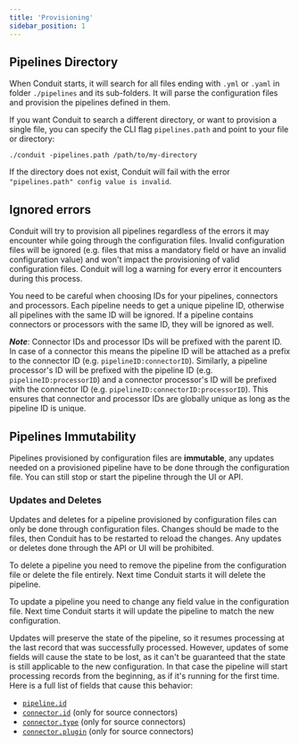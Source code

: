 ```yaml
---
title: 'Provisioning'
sidebar_position: 1
---
```


## Pipelines Directory

When Conduit starts, it will search for all files ending with `.yml` or `.yaml`
in folder `./pipelines` and its sub-folders. It will parse the configuration
files and provision the pipelines defined in them.

If you want Conduit to search a different directory, or want to provision a
single file, you can specify the CLI flag `pipelines.path` and point to your
file or directory:

```shell
./conduit -pipelines.path /path/to/my-directory
```

If the directory does not exist, Conduit will fail with the error
`"pipelines.path" config value is invalid`.

## Ignored errors

Conduit will try to provision all pipelines regardless of the errors it may
encounter while going through the configuration files. Invalid configuration
files will be ignored (e.g. files that miss a mandatory field or have an invalid
configuration value) and won't impact the provisioning of valid configuration
files. Conduit will log a warning for every error it encounters during this
process.

You need to be careful when choosing IDs for your pipelines, connectors and
processors. Each pipeline needs to get a unique pipeline ID, otherwise all
pipelines with the same ID will be ignored. If a pipeline contains connectors or
processors with the same ID, they will be ignored as well.

**_Note_**: Connector IDs and processor IDs will be prefixed with the parent ID.
In case of a connector this means the pipeline ID will be attached as a prefix
to the connector ID (e.g. `pipelineID:connectorID`). Similarly, a pipeline
processor's ID will be prefixed with the pipeline ID (e.g.
`pipelineID:processorID`) and a connector processor's ID will be prefixed with
the connector ID (e.g. `pipelineID:connectorID:processorID`). This ensures that
connector and processor IDs are globally unique as long as the pipeline ID is
unique.

## Pipelines Immutability

Pipelines provisioned by configuration files are **immutable**, any updates
needed on a provisioned pipeline have to be done through the configuration file.
You can still stop or start the pipeline through the UI or API.

### Updates and Deletes

Updates and deletes for a pipeline provisioned by configuration files can only
be done through configuration files. Changes should be made to the files, then
Conduit has to be restarted to reload the changes. Any updates or deletes done
through the API or UI will be prohibited.

To delete a pipeline you need to remove the pipeline from the configuration
file or delete the file entirely. Next time Conduit starts it will delete the
pipeline.

To update a pipeline you need to change any field value in the configuration
file. Next time Conduit starts it will update the pipeline to match the new
configuration.

Updates will preserve the state of the pipeline, so it resumes processing at the
last record that was successfully processed. However, updates of some fields
will cause the state to be lost, as it can't be guaranteed that the state is
still applicable to the new configuration. In that case the pipeline will start
processing records from the beginning, as if it's running for the first time.
Here is a full list of fields that cause this behavior:

- [`pipeline.id`](/docs/pipeline-configuration-files/specifications#id)
- [`connector.id`](/docs/pipeline-configuration-files/specifications#id-1)
  (only for source connectors)
- [`connector.type`](/docs/pipeline-configuration-files/specifications#type)
  (only for source connectors)
- [`connector.plugin`](/docs/pipeline-configuration-files/specifications#plugin-1)
  (only for source connectors)

